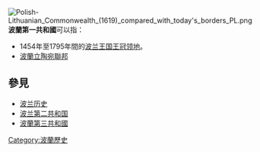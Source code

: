 [[Image:Polish-Lithuanian_Commonwealth_(1619)_compared_with_today's_borders_PL.png|thumb]]
'''波蘭第一共和國'''可以指：

* 1454年至1795年間的[[波兰王国王冠领地|波兰王国王冠领地]]。
* [[波蘭立陶宛聯邦|波蘭立陶宛聯邦]]

== 參見 ==
* [[波兰历史|波兰历史]]
* [[波兰第二共和国|波兰第二共和国]]
* [[波兰|波蘭第三共和國]]

{{disambig}}
[[Category:波蘭歷史|Category:波蘭歷史]]